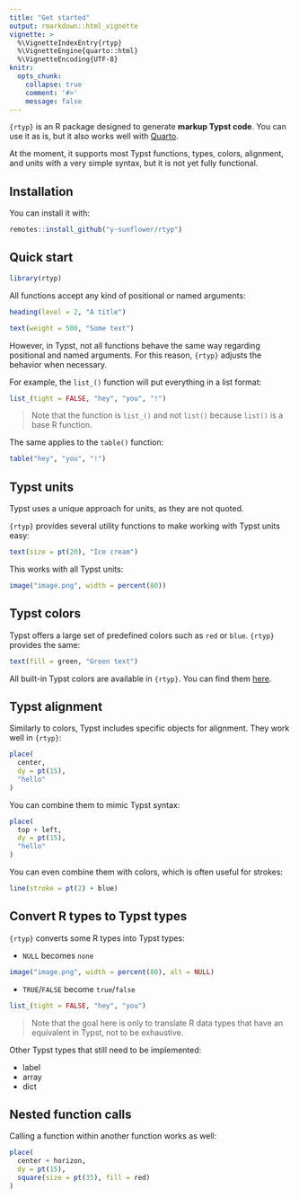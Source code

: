 ```yaml
---
title: "Get started"
output: rmarkdown::html_vignette
vignette: >
  %\VignetteIndexEntry{rtyp}
  %\VignetteEngine{quarto::html}
  %\VignetteEncoding{UTF-8}
knitr:
  opts_chunk:
    collapse: true
    comment: '#>'
    message: false
---
```


`{rtyp}` is an R package designed to generate **markup Typst code**. You can use it as is, but it also works well with [Quarto](https://quarto.org/).

At the moment, it supports most Typst functions, types, colors, alignment, and units with a very simple syntax, but it is not yet fully functional.

## Installation

You can install it with:

```r
remotes::install_github("y-sunflower/rtyp")
```

## Quick start

```r
library(rtyp)
```

All functions accept any kind of positional or named arguments:

```r
heading(level = 2, "A title")

text(weight = 500, "Some text")
```

However, in Typst, not all functions behave the same way regarding positional and named arguments. For this reason, `{rtyp}` adjusts the behavior when necessary.

For example, the `list_()` function will put everything in a list format:

```r
list_(tight = FALSE, "hey", "you", "!")
```

> Note that the function is `list_()` and not `list()` because `list()` is a base R function.

The same applies to the `table()` function:

```r
table("hey", "you", "!")
```

## Typst units

Typst uses a unique approach for units, as they are not quoted.

`{rtyp}` provides several utility functions to make working with Typst units easy:

```r
text(size = pt(20), "Ice cream")
```

This works with all Typst units:

```r
image("image.png", width = percent(80))
```

## Typst colors

Typst offers a large set of predefined colors such as `red` or `blue`. `{rtyp}` provides the same:

```r
text(fill = green, "Green text")
```

All built-in Typst colors are available in `{rtyp}`. You can find them [here](../reference/typst_colors.html).

## Typst alignment

Similarly to colors, Typst includes specific objects for alignment. They work well in `{rtyp}`:

```r
place(
  center,
  dy = pt(15),
  "hello"
)
```

You can combine them to mimic Typst syntax:

```r
place(
  top + left,
  dy = pt(15),
  "hello"
)
```

You can even combine them with colors, which is often useful for strokes:

```r
line(stroke = pt(2) + blue)
```

## Convert R types to Typst types

`{rtyp}` converts some R types into Typst types:

- `NULL` becomes `none`

```r
image("image.png", width = percent(80), alt = NULL)
```

- `TRUE`/`FALSE` become `true`/`false`

```r
list_(tight = FALSE, "hey", "you")
```

> Note that the goal here is only to translate R data types that have an equivalent in Typst, not to be exhaustive.

Other Typst types that still need to be implemented:

- label
- array
- dict

## Nested function calls

Calling a function within another function works as well:

```r
place(
  center + horizon,
  dy = pt(15),
  square(size = pt(35), fill = red)
)
```
